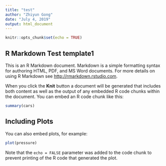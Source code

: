 ```yaml
---
title: "test"
author: "Zhiyun Gong"
date: "July 4, 2019"
output: html_document
---
```


```r
knitr::opts_chunk$set(echo = TRUE)
```

## R Markdown Test template1

This is an R Markdown document. Markdown is a simple formatting syntax for authoring HTML, PDF, and MS Word documents. For more details on using R Markdown see <http://rmarkdown.rstudio.com>.

When you click the **Knit** button a document will be generated that includes both content as well as the output of any embedded R code chunks within the document. You can embed an R code chunk like this:

```r
summary(cars)
```

## Including Plots

You can also embed plots, for example:

```r
plot(pressure)
```

Note that the `echo = FALSE` parameter was added to the code chunk to prevent printing of the R code that generated the plot.
